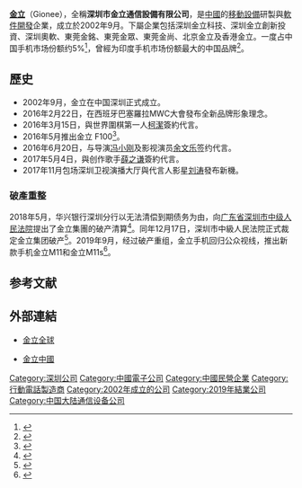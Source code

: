 {{Infobox company
| name = 深圳市金立通信設備有限公司
| name_en = Gionee Communication Equipment Co. Ltd.
| logo = File:Gionee-new-logo.png
| logo_size = 100
| logo_caption = 
| image = File:Gionee S8 smartphone (26087572044).jpg
| image_size = 200
| image_caption = 
| type = 民營企業、有限責任公司
| native_name = 
| native_name_lang = 
| other_name = 
| traded_as = 
| com_code = 
| ROC_UBN = 
| fate = 
| predecessor = 
| successor = 
| foundation = {{Start date|2002|9}}
| location = {{PRC}}[[廣東省|廣東省]][[深圳市|深圳市]][[福田區|福田區]][[深南大道|深南大道]]7028號時代科技大廈東座21樓
| locations = 
| area_served = 全球
| founder = 
| chairman = 
| vice_chairman = 
| president = 
| MD = 
| GM = 
| CEO = 
| COO = 
| CFO = 
| CMO = 
| CD = 
| key_people = 
| industry = 
| products = 
| services = 
| revenue = 
| operating_income = 
| net_income = 
| aum = 
| assets = 
| equity = 
| owner = 
| num_employees = 
| parent = 
| divisions = 
| subsidy = 
| homepage = {{URL|http://www.gionee.com/}}
| zip_code = 
| telephone_no = 
| slogan = 
| capital = 
| market_value = 
| P/E_ratio = 
| earnings_per_share = 
| net_asset_value = 
| accounting_period = 
| major_shareholder = 
| footnotes = 
}}

'''[[金立|金立]]'''（Gionee），全稱'''深圳市金立通信設備有限公司'''，是[[中國|中國]]的[[移動設備|移動設備]]研製與[[軟件開發|軟件開發]]企業，成立於2002年9月。下屬企業包括深圳金立科技、深圳金立創新投資、深圳奧軟、東莞金銘、東莞金眾、東莞金尚、北京金立及香港金立。一度占中国手机市场份额约5%<ref>{{cite web|language=zh-hans|url=http://it.sohu.com/20161020/n470836951.shtml|title=格局分化下，金立手机2017年如何完成17%增长？|publisher=搜狐科技|date=2016-10-20|accessdate=2017-01-11|archive-date=2017-01-13|archive-url=https://web.archive.org/web/20170113055247/http://it.sohu.com/20161020/n470836951.shtml|dead-url=no}}</ref>，曾經为印度手机市场份额最大的中国品牌<ref>{{cite web|language=zh-hans|url=http://tech.sina.com.cn/it/2015-09-11/doc-ifxhupik6706243.shtml|title=金立何以成为印度手机市场份额最大的中国厂商|publisher=新浪科技|date=2015年9月11日|accessdate=2017-01-11|archive-date=2017-01-13|archive-url=https://web.archive.org/web/20170113143311/http://tech.sina.com.cn/it/2015-09-11/doc-ifxhupik6706243.shtml|dead-url=no}}</ref>。

== 歷史 ==
* 2002年9月，金立在中国深圳正式成立。
* 2016年2月22日，在西班牙巴塞羅拉MWC大會發布全新品牌形象理念。
* 2016年3月15日，與世界圍棋第一人[[柯潔|柯潔]]簽約代言。
* 2016年5月推出金立 F100<ref>{{Cite web|title=【金立F100 移动4G参数】金立 F100 移动4G手机参数_规格_性能_功能|url=https://detail.zol.com.cn/1145/1144011/param.shtml|access-date=2022-01-03|work=ZOL中关村在线|archive-url=https://web.archive.org/web/20220103133548/https://detail.zol.com.cn/1145/1144011/param.shtml|archive-date=2022-01-03|dead-url=no}}</ref>。
* 2016年6月20日，与导演[[冯小刚|冯小刚]]及影视演员[[余文乐|余文乐]]签约代言。
* 2017年5月4日，與创作歌手[[薛之谦|薛之谦]]簽約代言。
* 2017年11月包场深圳卫视演播大厅與代言人影星[[刘涛|刘涛]]發布新機。

===破產重整===
2018年5月，华兴银行深圳分行以无法清偿到期债务为由，向[[广东省深圳市中级人民法院|广东省深圳市中级人民法院]]提出了金立集團的破产清算<ref>{{Cite web |url=https://cn.engadget.com/2018/12/17/gionee-ruled-bankrupt-by-court/ |title=法院正式受理金立破产清算申请 |accessdate=2018-12-20 |archive-date=2018-12-20 |archive-url=https://web.archive.org/web/20181220230808/https://cn.engadget.com/2018/12/17/gionee-ruled-bankrupt-by-court/ |dead-url=no }}</ref>。同年12月17日，深圳市中級人民法院正式裁定金立集团破产<ref>{{Cite web |last=新浪科技 |date=2018-12-17 |title=法院正式裁定金立破产 创始人曾称偿债是最大心愿 |url=https://tech.sina.com.cn/i/2018-12-17/doc-ihqhqcir7712732.shtml |website=[[新浪科技|新浪科技]]|access-date=2022-06-18}}</ref>。2019年9月，经过破产重组，金立手机回归公众视线，推出新款手机金立M11和金立M11s<ref>{{Cite web |url=http://news.stcn.com/2019/0902/15370524.shtml |title="破产"8个月的金立"复活"！发布新手机，网友：薛之谦"立功了"！ |accessdate=2019-09-02 |archive-date=2019-09-02 |archive-url=https://web.archive.org/web/20190902175522/http://news.stcn.com/2019/0902/15370524.shtml |dead-url=no }}</ref>。

== 参考文献 ==
{{Reflist|2}}

== 外部連結 ==
*{{en}}[https://web.archive.org/web/20161119034235/http://global.gionee.com/ 金立全球]
*{{zh-cn}}[https://web.archive.org/web/20161226195626/http://www.gionee.com/ 金立中國]
{{金立}}
{{中國電子科技}}
[[Category:深圳公司|Category:深圳公司]]
[[Category:中國電子公司|Category:中國電子公司]]
[[Category:中國民營企業|Category:中國民營企業]]
[[Category:行動電話製造商|Category:行動電話製造商]]
[[Category:2002年成立的公司|Category:2002年成立的公司]]
[[Category:2019年結業公司|Category:2019年結業公司]]
[[Category:中国大陆通信设备公司|Category:中国大陆通信设备公司]]
